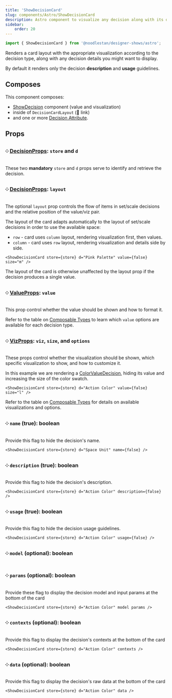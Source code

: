 ```yaml
---
title: 'ShowDecisionCard'
slug: components/Astro/ShowDecisionCard
description: Astro component to visualize any decision along with its details in a card layout.
sidebar:
    order: 20
---
```





```ts
import { ShowDecisionCard } from '@noodlestan/designer-shows/astro';
```

Renders a card layout with the appropriate visualization according to the decision type, along with any decision details you might want to display.

By default it renders only the decision **description** and **usage** guidelines.

<ShowDecisionCard store={store} d="Action Color" />

## Composes

This component composes:

-   [ShowDecision](/components/Astro/ShowDecision) component (value and visualization)
-   inside of `DecisionCardLayout` (🚧 link)
-   and one or more [Decision Attribute](/components/Astro/Composable/Attributes).

## Props

### ༶ [DecisionProps](/components/Astro/Props): `store` and `d`

These two **mandatory** `store` and `d` props serve to identify and retrieve the decision.

### ༶ [DecisionProps](/components/Astro/Props): `layout`

The optional `layout` prop controls the flow of items in set/scale decisions and the relative position of the value/viz pair.

The layout of the card adapts automatically to the layout of set/scale decisions in order to use the available space:

-   `row` - card uses `column` layout, rendering visualization first, then values.
-   `column` - card uses `row` layout, rendering visualization and details side by side.

```mdx
<ShowDecisionCard store={store} d="Pink Palette" value={false} size="m" />
```

<ShowDecisionCard store={store} d="Pink Palette" value={false} size="m" />

The layout of the card is otherwise unaffected by the layout prop if the decision produces a single value.

### ༶ [ValueProps](/components/Astro/Props#valueprops): `value`

This prop control whether the value should be shown and how to format it.

Refer to the table on [Composable Types](/components/Astro/Composable/Types) to learn which `value` options are available for each decision type.

### ༶ [VizProps](/components/Astro/Props#vizprops): `viz`, `size`, and `options`

These props control whether the visualization should be shown, which specific visualization to show, and how to customize it.

In this example we are rendering a [ColorValueDecision](/decision-models/color-value), hiding its value and increasing the size of the color swatch.

```mdx
<ShowDecisionCard store={store} d="Action Color" value={false} size="l" />
```

<ShowDecisionCard store={store} d="Action Color" value={false} size="l" />

Refer to the table on [Composable Types](/components/Astro/Composable/Types) for details on available visualizations and options.

### ༶ `name` (true): boolean

Provide this flag to hide the decision's name.

```mdx
<ShowDecisionCard store={store} d="Space Unit" name={false} />
```

<ShowDecisionCard store={store} d="Space Unit" name={false} />

### ༶ `description` (true): boolean

Provide this flag to hide the decision's description.

```mdx
<ShowDecisionCard store={store} d="Action Color" description={false} />
```

<ShowDecisionCard store={store} d="Action Color" description={false} />

### ༶ `usage` (true): boolean

Provide this flag to hide the decision usage guidelines.

```mdx
<ShowDecisionCard store={store} d="Action Color" usage={false} />
```

### ༶ `model` (optional): boolean

### ༶ `params` (optional): boolean

Provide these flag to display the decision model and input params at the bottom of the card

```mdx
<ShowDecisionCard store={store} d="Action Color" model params />
```

<ShowDecisionCard store={store} d="Action Color" model params />

### ༶ `contexts` (optional): boolean

Provide this flag to display the decision's contexts at the bottom of the card

```mdx
<ShowDecisionCard store={store} d="Action Color" contexts />
```

<ShowDecisionCard store={store} d="Action Color" contexts />

### ༶ `data` (optional): boolean

Provide this flag to display the decision's raw data at the bottom of the card

```mdx
<ShowDecisionCard store={store} d="Action Color" data />
```

<ShowDecisionCard store={store} d="Action Color" data />
